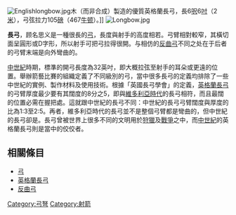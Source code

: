 {{unreferenced|time=2008-3-8}}
[[File:Englishlongbow.jpg|thumb]]木（而非合成）製造的優質英格蘭長弓，長6[[呎|呎]]6[[吋|吋]]（2[[米_(單位)|米]]），弓弦拉力105[[磅|磅]]（467[[牛頓_(單位)|牛顿]]）。]]
[[File:Longbow.jpg|thumb]]

'''長弓'''，顾名思义是一種很長的[[弓|弓]]，長度與射手的高度相若。弓臂相對較窄，其橫切面呈圓形或D字形，所以射手可把弓拉得很開。与相仿的[[反曲弓|反曲弓]]不同之处在于后者的弓臂末端是向外彎曲的。

[[中世紀|中世紀]]時期，標準的開弓長度為32英吋，即大概拉弦至射手的耳朵或更遠的位置。舉辦箭藝比賽的組織定義了不同級別的弓，當中很多長弓的定義均排除了一些中世紀的實例、製作材料及使用技術。根據「英國長弓學會」的定義，[[英格蘭長弓|英格蘭長弓]]的弓臂厚度最少要有其闊度的8分之5，即與[[維多利亞時代|維多利亞時代]]的長弓相符，而且最闊的位置必需在握把處。這就跟中世紀的長弓不同：中世紀的長弓弓臂闊度與厚度的比為1:3至2:5。再者，維多利亞時代的長弓並不是整個弓臂都是彎曲的，但中世紀的長弓卻是。長弓曾被世界上很多不同的文明用於[[狩獵|狩獵]]及[[戰爭|戰爭]]之中，而[[中世紀|中世紀]]的英格蘭長弓則是當中的佼佼者。

== 相關條目 ==
*[[弓|弓]]
*[[英格蘭長弓|英格蘭長弓]]
*[[反曲弓|反曲弓]]

{{武器小作品}}

[[Category:弓弩|Category:弓弩]]
[[Category:射箭|Category:射箭]]